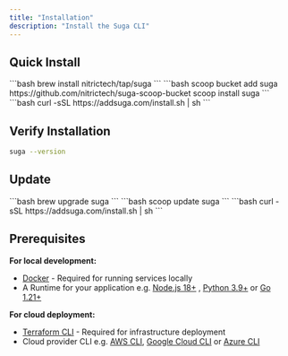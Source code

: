 ```yaml
---
title: "Installation"
description: "Install the Suga CLI"
---
```



## Quick Install

<OSSelectTabs>
<Tabs>
  <Tab title="macOS">
    ```bash
    brew install nitrictech/tap/suga
    ```
  </Tab>
  <Tab title="Windows">
    ```bash
    scoop bucket add suga https://github.com/nitrictech/suga-scoop-bucket
    scoop install suga
    ```
  </Tab>
  <Tab title="Linux">
    ```bash
    curl -sSL https://addsuga.com/install.sh | sh
    ```
  </Tab>
</Tabs>
</OSSelectTabs>

## Verify Installation

```bash
suga --version
```

## Update

<OSSelectTabs>
<Tabs>
  <Tab title="macOS">
    ```bash
    brew upgrade suga
    ```
  </Tab>
  <Tab title="Windows">
    ```bash
    scoop update suga
    ```
  </Tab>
  <Tab title="Linux">
    ```bash
    curl -sSL https://addsuga.com/install.sh | sh
    ```
  </Tab>
</Tabs>
</OSSelectTabs>

## Prerequisites

**For local development:**

- [Docker](https://docs.docker.com/get-docker/) - Required for running services locally
- A Runtime for your application e.g. [Node.js 18\+](https://nodejs.org/) , [Python 3.9\+](https://www.python.org/downloads/) or [Go 1.21\+](https://golang.org/dl/)

**For cloud deployment:**

- [Terraform CLI](https://terraform.io/downloads) - Required for infrastructure deployment
- Cloud provider CLI e.g. [AWS CLI](https://aws.amazon.com/cli/), [Google Cloud CLI](https://cloud.google.com/sdk/gcloud) or [Azure CLI](https://docs.microsoft.com/en-us/cli/azure/)